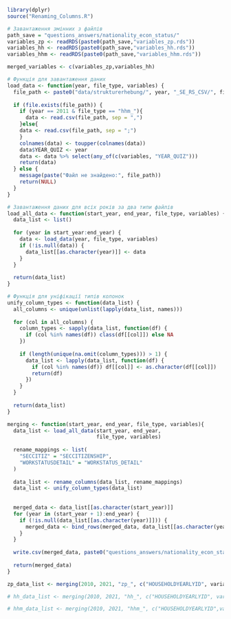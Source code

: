 ```r
library(dplyr)
source("Renaming_Columns.R")
```

```r
# Завантаження змінних з файлів
path_save = "questions_answers/nationality_econ_status/"
variables_zp <- readRDS(paste0(path_save,"variables_zp.rds"))
variables_hh <- readRDS(paste0(path_save,"variables_hh.rds"))
variables_hhm <- readRDS(paste0(path_save,"variables_hhm.rds"))
```

```r
merged_variables <- c(variables_zp,variables_hh)
```

```r
# Функція для завантаження даних
load_data <- function(year, file_type, variables) {
  file_path <- paste0("data/strukturerhebung/", year, "_SE_RS_CSV/", file_type, year, ".csv")
  
  if (file.exists(file_path)) {
    if (year == 2011 & file_type == "hhm_"){
      data <- read.csv(file_path, sep = ",")
    }else{
    data <- read.csv(file_path, sep = ";")
    }
    colnames(data) <- toupper(colnames(data))
    data$YEAR_QUIZ <- year
    data <- data %>% select(any_of(c(variables, "YEAR_QUIZ")))
    return(data)
  } else {
    message(paste("Файл не знайдено:", file_path))
    return(NULL)
  }
}
```

```r

# Завантаження даних для всіх років за два типи файлів
load_all_data <- function(start_year, end_year, file_type, variables) {
  data_list <- list()
  
  for (year in start_year:end_year) {
    data <- load_data(year, file_type, variables)
    if (!is.null(data)) {
      data_list[[as.character(year)]] <- data
    }
  }
  
  return(data_list)
}
```

```r
# Функція для уніфікації типів колонок
unify_column_types <- function(data_list) {
  all_columns <- unique(unlist(lapply(data_list, names)))
  
  for (col in all_columns) {
    column_types <- sapply(data_list, function(df) {
      if (col %in% names(df)) class(df[[col]]) else NA
    })
    
    if (length(unique(na.omit(column_types))) > 1) {
      data_list <- lapply(data_list, function(df) {
        if (col %in% names(df)) df[[col]] <- as.character(df[[col]])
        return(df)
      })
    }
  }
  
  return(data_list)
}
```

```r
merging <- function(start_year, end_year, file_type, variables){
  data_list <- load_all_data(start_year, end_year, 
                             file_type, variables)
  
  rename_mappings <- list(
    "SECCITIZ" = "SECCITIZENSHIP",
    "WORKSTATUSDETAIL" = "WORKSTATUS_DETAIL"
  )
  
  data_list <- rename_columns(data_list, rename_mappings)
  data_list <- unify_column_types(data_list)
  
  
  merged_data <- data_list[[as.character(start_year)]]
  for (year in (start_year + 1):end_year) {
    if (!is.null(data_list[[as.character(year)]])) {
      merged_data <- bind_rows(merged_data, data_list[[as.character(year)]])
    }
  }
  
  write.csv(merged_data, paste0("questions_answers/nationality_econ_status/", file_type, "merged_data",".csv"), row.names = FALSE)
  
  return(merged_data)
}
```

```r
zp_data_list <- merging(2010, 2021, "zp_", c("HOUSEHOLDYEARLYID", variables_zp))
```


```r
# hh_data_list <- merging(2010, 2021, "hh_", c("HOUSEHOLDYEARLYID", variables_hh))
```

```r
# hhm_data_list <- merging(2010, 2021, "hhm_", c("HOUSEHOLDYEARLYID",variables_hhm))
```
